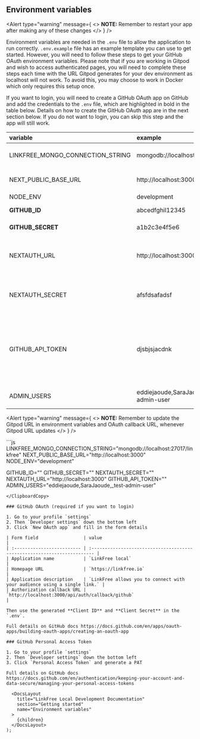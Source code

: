 
## Environment variables

<Alert
  type="warning"
  message={
    <>
      <strong>NOTE: </strong>
      Remember to restart your app after making any of these changes
    </>
  }
/>

Environment variables are needed in the `.env` file to allow the application to run correctly. `.env.example` file has an example template you can use to get started. However, you will need to follow these steps to get your GitHub OAuth environment variables. Please note that if you are working in Gitpod and wish to access authenticated pages, you will need to complete these steps each time with the URL Gitpod generates for your dev environment as localhost will not work. To avoid this, you may choose to work in Docker which only requires this setup once.

If you want to login, you will need to create a GitHub OAuth app on GitHub and add the credentials to the `.env` file, which are highlighted in bold in the table below. Details on how to create the GitHub OAuth app are in the next section below. If you do not want to login, you can skip this step and the app will still work.

| variable                         | example                                  | required | description                                                                                                 |
| :------------------------------- | :--------------------------------------- | :------- | :---------------------------------------------------------------------------------------------------------- |
| LINKFREE_MONGO_CONNECTION_STRING | mongodb://localhost:27017/linkfree       | true     | Database connection string                                                                                  |
| NEXT_PUBLIC_BASE_URL             | http://localhost:3000                    | true     | Hosting URL: localhost:3000 or Gitpod url                                                                   |
| NODE_ENV                         | development                              | true     | -                                                                                                           |
| **GITHUB_ID**                    | abcedfghil12345                          | true     | GitHub OAuth ID                                                                                             |
| **GITHUB_SECRET**                | a1b2c3e4f5e6                             | true     | GitHub OAuth Secret                                                                                         |
| NEXTAUTH_URL                     | http://localhost:3000                    | true     | The url you visit for the app, localhost:3000 or Gitpod url                                                 |
| NEXTAUTH_SECRET                  | afsfdsafadsf                             | true     | Next Auth Secret, this can be any random characters                                                         |
| GITHUB_API_TOKEN                 | djsbjsjacdnk                             | false    | Github Personal Access Token to increase the read rate limit on GitHub's API (requires minimal permissions) |
| ADMIN_USERS                      | eddiejaoude,SaraJaoude,\_test-admin-user | false    | Which users can access the admin section                                                                    |

<Alert
  type="warning"
  message={
    <>
      <strong>NOTE: </strong>
      Remember to update the Gitpod URL in environment variables and OAuth callback
      URL, whenever Gitpod URL updates
    </>
  }
/>

<ClipboardCopy>
```js
LINKFREE_MONGO_CONNECTION_STRING="mongodb://localhost:27017/linkfree"
NEXT_PUBLIC_BASE_URL="http://localhost:3000"
NODE_ENV="development"

GITHUB_ID=""
GITHUB_SECRET=""
NEXTAUTH_SECRET=""
NEXTAUTH_URL="http://localhost:3000"
GITHUB_API_TOKEN=""
ADMIN_USERS="eddiejaoude,SaraJaoude,\_test-admin-user"

```
</ClipboardCopy>

### GitHub OAuth (required if you want to login)

1. Go to your profile `settings`
2. Then `Developer settings` down the bottom left
3. Click `New OAuth app` and fill in the form details

| Form field                 | value                                                                    |
| :------------------------- | :----------------------------------------------------------------------- |
| Application name           | `LinkFree local`                                                         |
| Homepage URL               | `https://linkfree.io`                                                    |
| Application description    | `LinkFree allows you to connect with your audience using a single link.` |
| Authorization callback URL | `http://localhost:3000/api/auth/callback/github`                         |

Then use the generated **Client ID** and **Client Secret** in the `.env`.

Full details on GitHub docs https://docs.github.com/en/apps/oauth-apps/building-oauth-apps/creating-an-oauth-app

### GitHub Personal Access Token

1. Go to your profile `settings`
2. Then `Developer settings` down the bottom left
3. Click `Personal Access Token` and generate a PAT

Full details on GitHub docs https://docs.github.com/en/authentication/keeping-your-account-and-data-secure/managing-your-personal-access-tokens

  <DocsLayout
    title="LinkFree Local Development Documentation"
    section="Getting started"
    name="Environment variables"
  >
    {children}
  </DocsLayout>
);
